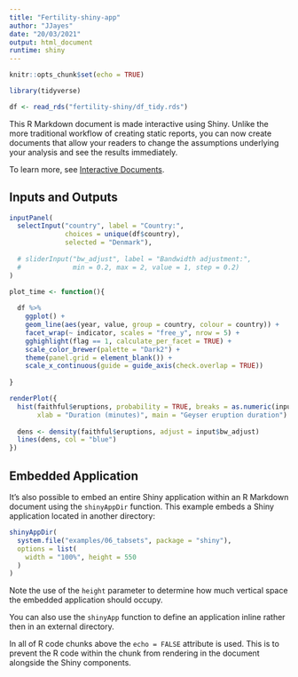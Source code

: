 ```yaml
---
title: "Fertility-shiny-app"
author: "JJayes"
date: "20/03/2021"
output: html_document
runtime: shiny
---
```


```r
knitr::opts_chunk$set(echo = TRUE)

library(tidyverse)

df <- read_rds("fertility-shiny/df_tidy.rds")

```

This R Markdown document is made interactive using Shiny. Unlike the more traditional workflow of creating static reports, you can now create documents that allow your readers to change the assumptions underlying your analysis and see the results immediately. 

To learn more, see [Interactive Documents](http://rmarkdown.rstudio.com/authoring_shiny.html).

## Inputs and Outputs

```r
inputPanel(
  selectInput("country", label = "Country:",
              choices = unique(df$country), 
              selected = "Denmark"),
  
  # sliderInput("bw_adjust", label = "Bandwidth adjustment:",
  #             min = 0.2, max = 2, value = 1, step = 0.2)
)

plot_time <- function(){
  
  df %>% 
    ggplot() +
    geom_line(aes(year, value, group = country, colour = country)) +
    facet_wrap(~ indicator, scales = "free_y", nrow = 5) +
    gghighlight(flag == 1, calculate_per_facet = TRUE) +
    scale_color_brewer(palette = "Dark2") +
    theme(panel.grid = element_blank()) +
    scale_x_continuous(guide = guide_axis(check.overlap = TRUE))
  
}

renderPlot({
  hist(faithful$eruptions, probability = TRUE, breaks = as.numeric(input$n_breaks),
       xlab = "Duration (minutes)", main = "Geyser eruption duration")
  
  dens <- density(faithful$eruptions, adjust = input$bw_adjust)
  lines(dens, col = "blue")
})
```

## Embedded Application

It's also possible to embed an entire Shiny application within an R Markdown document using the `shinyAppDir` function. This example embeds a Shiny application located in another directory:

```r
shinyAppDir(
  system.file("examples/06_tabsets", package = "shiny"),
  options = list(
    width = "100%", height = 550
  )
)
```

Note the use of the `height` parameter to determine how much vertical space the embedded application should occupy.

You can also use the `shinyApp` function to define an application inline rather then in an external directory.

In all of R code chunks above the `echo = FALSE` attribute is used. This is to prevent the R code within the chunk from rendering in the document alongside the Shiny components.



